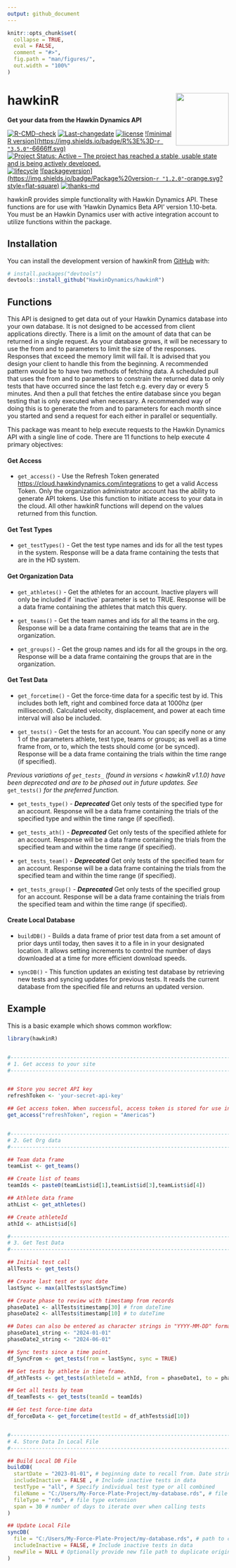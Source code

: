 ```yaml
---
output: github_document
---
```


<!-- README.md is generated from README.Rmd. Please edit that file -->

```r
knitr::opts_chunk$set(
  collapse = TRUE,
  eval = FALSE,
  comment = "#>",
  fig.path = "man/figures/",
  out.width = "100%"
)
```

# hawkinR <img src="man/figures/hdlogo.png" align="right" width="120"/>

**Get your data from the Hawkin Dynamics API**

<!-- badges: start -->

[![R-CMD-check](https://github.com/HawkinDynamics/hawkinR/actions/workflows/R-CMD-check.yaml/badge.svg)](https://github.com/HawkinDynamics/hawkinR/actions/workflows/R-CMD-check.yaml) [![Last-changedate](https://img.shields.io/badge/last%20change-%60r%20gsub('-',%20'--',%20Sys.Date())%60-yellowgreen.svg)](/commits/master) [![license](https://img.shields.io/badge/license-MIT%20+%20file%20LICENSE-lightgrey.svg)](https://choosealicense.com/) 
[![minimal R version](https://img.shields.io/badge/R%3E%3D-`r "3.5.0"`-6666ff.svg)](https://cran.r-project.org/) 
[![Project Status: Active -- The project has reached a stable, usable state and is being actively developed.](https://www.repostatus.org/badges/latest/active.svg)](https://www.repostatus.org/#active) [![lifecycle](https://img.shields.io/badge/lifecycle-stable-brightgreen.svg)](https://www.tidyverse.org/lifecycle/#stable) 
[![packageversion](https://img.shields.io/badge/Package%20version-`r "1.2.0"`-orange.svg?style=flat-square)](commits/master) 
[![thanks-md](https://img.shields.io/badge/THANKS-md-ff69b4.svg)](THANKS.md)

<!-- badges: end -->

hawkinR provides simple functionality with Hawkin Dynamics API. These functions are for use with 'Hawkin Dynamics Beta API' version 1.10-beta. You must be an Hawkin Dynamics user with active integration account to utilize functions within the package.

## Installation

You can install the development version of hawkinR from [GitHub](https://github.com/) with:

``` r
# install.packages("devtools")
devtools::install_github("HawkinDynamics/hawkinR")
```

## Functions

This API is designed to get data out of your Hawkin Dynamics database into your own database. It is not designed to be accessed from client applications directly. There is a limit on the amount of data that can be returned in a single request. As your database grows, it will be necessary to use the from and to parameters to limit the size of the responses. Responses that exceed the memory limit will fail. It is advised that you design your client to handle this from the beginning. A recommended pattern would be to have two methods of fetching data. A scheduled pull that uses the from and to parameters to constrain the returned data to only tests that have occurred since the last fetch e.g. every day or every 5 minutes. And then a pull that fetches the entire database since you began testing that is only executed when necessary. A recommended way of doing this is to generate the from and to parameters for each month since you started and send a request for each either in parallel or sequentially.

This package was meant to help execute requests to the Hawkin Dynamics API with a single line of code. There are 11 functions to help execute 4 primary objectives:

#### Get Access

-   `get_access()` - Use the Refresh Token generated <https://cloud.hawkindynamics.com/integrations> to get a valid Access Token. Only the organization administrator account has the ability to generate API tokens. Use this function to initiate access to your data in the cloud. All other hawkinR functions will depend on the values returned from this function.

#### Get Test Types

-   `get_testTypes()` - Get the test type names and ids for all the test types in the system. Response will be a data frame containing the tests that are in the HD system.

#### Get Organization Data

-   `get_athletes()` - Get the athletes for an account. Inactive players will only be included if \`inactive\` parameter is set to TRUE. Response will be a data frame containing the athletes that match this query.

-   `get_teams()` - Get the team names and ids for all the teams in the org. Response will be a data frame containing the teams that are in the organization.

-   `get_groups()` - Get the group names and ids for all the groups in the org. Response will be a data frame containing the groups that are in the organization.

#### Get Test Data

-   `get_forcetime()` - Get the force-time data for a specific test by id. This includes both left, right and combined force data at 1000hz (per millisecond). Calculated velocity, displacement, and power at each time interval will also be included.

-   `get_tests()` - Get the tests for an account. You can specify none or any 1 of the parameters athlete, test type, teams or groups; as well as a time frame from, or to, which the tests should come (or be synced). Response will be a data frame containing the trials within the time range (if specified).

*Previous variations of `get_tests_` (found in versions \< hawkinR v1.1.0) have been deprecated and are to be phased out in future updates. See* `get_tests()` *for the preferred function.*

-   `get_tests_type()` - ***Deprecated*** Get only tests of the specified type for an account. Response will be a data frame containing the trials of the specified type and within the time range (if specified).

-   `get_tests_ath()` - ***Deprecated*** Get only tests of the specified athlete for an account. Response will be a data frame containing the trials from the specified team and within the time range (if specified).

-   `get_tests_team()` - ***Deprecated*** Get only tests of the specified team for an account. Response will be a data frame containing the trials from the specified team and within the time range (if specified).

-   `get_tests_group()` - ***Deprecated*** Get only tests of the specified group for an account. Response will be a data frame containing the trials from the specified team and within the time range (if specified).

#### Create Local Database

-   `buildDB()` - Builds a data frame of prior test data from a set amount of prior days until today, then saves it to a file in in your designated location. It allows setting increments to control the number of days downloaded at a time for more efficient download speeds.

-   `syncDB()` - This function updates an existing test database by retrieving new tests and syncing updates for previous tests. It reads the current database from the specified file and returns an updated version.

## Example

This is a basic example which shows common workflow:

```r
library(hawkinR) 


#------------------------------------------------------------------------------------#
# 1. Get access to your site
#------------------------------------------------------------------------------------#


## Store you secret API key
refreshToken <- 'your-secret-api-key'

## Get access token. When successful, access token is stored for use in the session.
get_access("refreshToken", region = "Americas")


#------------------------------------------------------------------------------------#
# 2. Get Org data
#------------------------------------------------------------------------------------#

## Team data frame
teamList <- get_teams()

## Create list of teams
teamIds <- paste0(teamList$id[1],teamList$id[3],teamList$id[4])

## Athlete data frame
athList <- get_athletes()

## Create athleteId
athId <- athList$id[6]

#------------------------------------------------------------------------------------#
# 3. Get Test Data
#------------------------------------------------------------------------------------#

## Initial test call
allTests <- get_tests()

## Create last test or sync date
lastSync <- max(allTests$lastSyncTime)

## Create phase to review with timestamp from records
phaseDate1 <- allTests$timestamp[30] # from dateTime
phaseDate2 <- allTests$timestamp[10] # to dateTime

## Dates can also be entered as character strings in "YYYY-MM-DD" format
phaseDate1_string <- "2024-01-01"
phaseDate2_string <- "2024-06-01"

## Sync tests since a time point.
df_SyncFrom <- get_tests(from = lastSync, sync = TRUE)

## Get tests by athlete in time frame.
df_athTests <- get_tests(athleteId = athId, from = phaseDate1, to = phaseDate2)

## Get all tests by team
df_teamTests <- get_tests(teamId = teamIds)

## Get test force-time data
df_forceData <- get_forcetime(testId = df_athTests$id[10])


#------------------------------------------------------------------------------------#
# 4. Store Data In Local File
#------------------------------------------------------------------------------------#

## Build Local DB File
buildDB(
  startDate = "2023-01-01", # beginning date to recall from. Date string or timestamp
  includeInactive = FALSE , # Include inactive tests in data
  testType = "all", # Specify individual test type or all combined
  fileName = "C:/Users/My-Force-Plate-Project/my-database.rds", # file name and path
  fileType = "rds", # file type extension
  span = 30 # number of days to iterate over when calling tests
)

## Update Local File
syncDB(
  file = "C:/Users/My-Force-Plate-Project/my-database.rds", # path to current file
  includeInactive = FALSE, # Include inactive tests in data
  newFile = NULL # Optionally provide new file path to duplicate original file 
)

```

